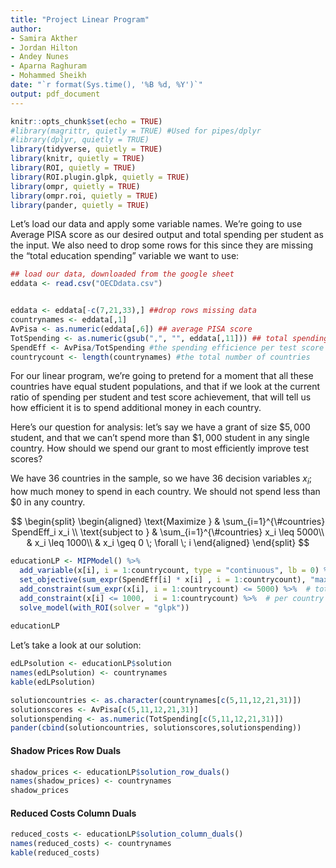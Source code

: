 ```yaml
---
title: "Project Linear Program"
author:
- Samira Akther  
- Jordan Hilton
- Andey Nunes
- Aparna Raghuram
- Mohammed Sheikh
date: "`r format(Sys.time(), '%B %d, %Y')`"
output: pdf_document
---
```


```r
knitr::opts_chunk$set(echo = TRUE)
#library(magrittr, quietly = TRUE) #Used for pipes/dplyr
#library(dplyr, quietly = TRUE)
library(tidyverse, quietly = TRUE)
library(knitr, quietly = TRUE)
library(ROI, quietly = TRUE)
library(ROI.plugin.glpk, quietly = TRUE)
library(ompr, quietly = TRUE)
library(ompr.roi, quietly = TRUE)
library(pander, quietly = TRUE)
```
Let's load our data and apply some variable names. We're going to use Average PISA score as our desired output and total spending per student as the input. We also need to drop some rows for this since they are missing the "total education spending" variable we want to use:


```r
## load our data, downloaded from the google sheet
eddata <- read.csv("OECDdata.csv")


eddata <- eddata[-c(7,21,33),] ##drop rows missing data
countrynames <- eddata[,1]
AvPisa <- as.numeric(eddata[,6]) ## average PISA score
TotSpending <- as.numeric(gsub(",", "", eddata[,11])) ## total spending per student in each country
SpendEff <- AvPisa/TotSpending #the spending efficience per test score in each country
countrycount <- length(countrynames) #the total number of countries
```

For our linear program, we're going to pretend for a moment that all these countries have equal student populations,  and that if we look at the current ratio of spending per student and test score achievement, that will tell us how efficient it is to spend additional money in each country.

Here's our question for analysis: let's say we have a grant of size $\$5,000$ student, and that we can't spend more than  $\$1,000$ student in any single country. How should we spend our grant to most efficiently improve test scores?

We have 36 countries in the sample, so we have 36 decision variables $x_i$; how much money to spend in each country. We should not spend less than $\$0$ in any country.

$$
 \begin{split}
 \begin{aligned}
    \text{Maximize  }   &  \sum_{i=1}^{\#countries} SpendEff_i x_i \\
    \text{subject to }  & \sum_{i=1}^{\#countries} x_i \leq 5000\\
                        & x_i \leq 1000\\
                        & x_i \geq 0  \;  \forall \; i
  \end{aligned}
  \end{split}
$$


```r
educationLP <- MIPModel() %>%
  add_variable(x[i], i = 1:countrycount, type = "continuous", lb = 0) %>%
  set_objective(sum_expr(SpendEff[i] * x[i] , i = 1:countrycount), "max") %>% #maximize test scores
  add_constraint(sum_expr(x[i], i = 1:countrycount) <= 5000) %>%  # total spending constraint
  add_constraint(x[i] <= 1000,  i = 1:countrycount) %>%  # per country spending restraint
  solve_model(with_ROI(solver = "glpk"))
  
educationLP
```

Let's take a look at our solution:

```r
edLPsolution <- educationLP$solution
names(edLPsolution) <- countrynames
kable(edLPsolution)
```



```r
solutioncountries <- as.character(countrynames[c(5,11,12,21,31)])
solutionscores <- AvPisa[c(5,11,12,21,31)]
solutionspending <- as.numeric(TotSpending[c(5,11,12,21,31)])
pander(cbind(solutioncountries, solutionscores,solutionspending))
```



#### Shadow Prices **Row Duals**

```r
shadow_prices <- educationLP$solution_row_duals()
names(shadow_prices) <- countrynames
shadow_prices
```


#### Reduced Costs **Column Duals**

```r
reduced_costs <- educationLP$solution_column_duals()
names(reduced_costs) <- countrynames
kable(reduced_costs)
```





